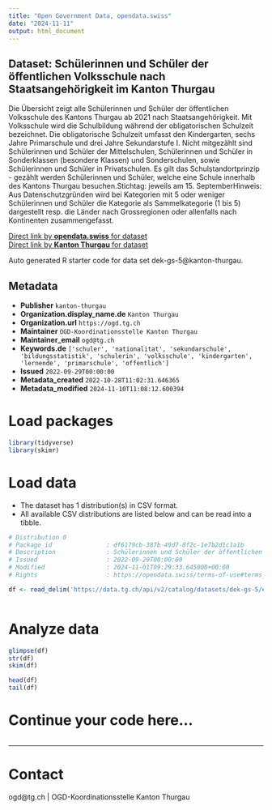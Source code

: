 ```yaml
---
title: "Open Government Data, opendata.swiss"
date: "2024-11-11"
output: html_document
---
```


## Dataset: Schülerinnen und Schüler der öffentlichen Volksschule nach Staatsangehörigkeit im Kanton Thurgau

Die Übersicht zeigt alle Schülerinnen und Schüler der öffentlichen Volksschule des Kantons Thurgau ab 2021 nach Staatsangehörigkeit. Mit Volksschule wird die Schulbildung während der obligatorischen Schulzeit bezeichnet. Die obligatorische Schulzeit umfasst den Kindergarten, sechs Jahre Primarschule und drei Jahre Sekundarstufe I. Nicht mitgezählt sind Schülerinnen und Schüler der Mittelschulen, Schülerinnen und Schüler in Sonderklassen (besondere Klassen) und Sonderschulen, sowie Schülerinnen und Schüler in Privatschulen. Es gilt das Schulstandortprinzip - gezählt werden Schülerinnen und Schüler, welche eine Schule innerhalb des Kantons Thurgau besuchen.Stichtag: jeweils am 15. SeptemberHinweis: Aus Datenschutzgründen wird bei Kategorien mit 5 oder weniger Schülerinnen und Schüler die Kategorie als Sammelkategorie (1 bis 5) dargestellt resp. die Länder nach Grossregionen oder allenfalls nach Kontinenten zusammengefasst.

[Direct link by **opendata.swiss** for dataset](https://opendata.swiss/de/dataset/lernende-der-offentlichen-volksschule-nach-staatsangehorigkeit-im-kanton-thurgau)<br>
[Direct link by **Kanton Thurgau** for dataset](https://data.tg.ch/explore/dataset/dek-gs-5/)

Auto generated R starter code for data set dek-gs-5@kanton-thurgau.

## Metadata

- **Publisher** `kanton-thurgau`
- **Organization.display_name.de** `Kanton Thurgau`
- **Organization.url** `https://ogd.tg.ch`
- **Maintainer** `OGD-Koordinationsstelle Kanton Thurgau`
- **Maintainer_email** `ogd@tg.ch`
- **Keywords.de** `['schuler', 'nationalitat', 'sekundarschule', 'bildungsstatistik', 'schulerin', 'volksschule', 'kindergarten', 'lernende', 'primarschule', 'offentlich']`
- **Issued** `2022-09-29T00:00:00`
- **Metadata_created** `2022-10-28T11:02:31.646365`
- **Metadata_modified** `2024-11-10T11:08:12.600394`


# Load packages

```r

library(tidyverse)
library(skimr)

```

# Load data

-   The dataset has 1 distribution(s) in CSV format.
-   All available CSV distributions are listed below and can be read into a tibble.

```r

# Distribution 0
# Package_id               : df6179cb-387b-49d7-8f2c-1e7b2d1c1a1b
# Description              : Schülerinnen und Schüler der öffentlichen Volksschule nach Staatsangehörigkeit im Kanton Thurgau (csv)
# Issued                   : 2022-09-29T00:00:00
# Modified                 : 2024-11-01T09:29:33.645000+00:00
# Rights                   : https://opendata.swiss/terms-of-use#terms_by

df <- read_delim('https://data.tg.ch/api/v2/catalog/datasets/dek-gs-5/exports/csv?use_labels=true')



```

# Analyze data

```r

glimpse(df)
str(df)
skim(df)

head(df)
tail(df)

```

# Continue your code here...

```r

```

------------------------------------------------------------------------

# Contact

ogd@tg.ch | OGD-Koordinationsstelle Kanton Thurgau
